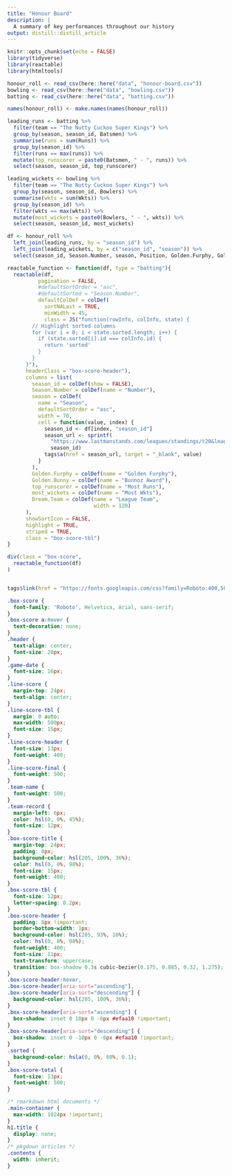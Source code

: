 ```yaml
---
title: "Honour Board"
description: |
  A summary of key performances throughout our history
output: distill::distill_article
---
```


```r
knitr::opts_chunk$set(echo = FALSE)
library(tidyverse)
library(reactable)
library(htmltools)
```


```r
honour_roll <- read_csv(here::here("data", "honour-board.csv"))
bowling <- read_csv(here::here("data", "bowling.csv"))
batting <- read_csv(here::here("data", "batting.csv"))

names(honour_roll) <- make.names(names(honour_roll))
```

```r
leading_runs <- batting %>% 
  filter(team == "The Nutty Cuckoo Super Kings") %>% 
  group_by(season, season_id, Batsmen) %>% 
  summarise(runs = sum(Runs)) %>%
  group_by(season_id) %>%
  filter(runs == max(runs)) %>%
  mutate(top_runscorer = paste0(Batsmen, " - ", runs)) %>%
  select(season, season_id, top_runscorer)

leading_wickets <- bowling %>% 
  filter(team == "The Nutty Cuckoo Super Kings") %>% 
  group_by(season, season_id, Bowlers) %>% 
  summarise(wkts = sum(Wkts)) %>%
  group_by(season_id) %>%
  filter(wkts == max(wkts)) %>%
  mutate(most_wickets = paste0(Bowlers, " - ", wkts)) %>%
  select(season, season_id, most_wickets)


```


```r
df <- honour_roll %>%
  left_join(leading_runs, by = "season_id") %>%
  left_join(leading_wickets, by = c("season_id", "season")) %>%
  select(season_id, Season.Number, season, Position, Golden.Furphy, Golden.Bunny, top_runscorer, most_wickets, everything())
```


```r
reactable_function <- function(df, type = "batting"){
  reactable(df, 
          pagination = FALSE,
          #defaultSortOrder = "asc",
          #defaultSorted = "Season.Number",
          defaultColDef = colDef(
            sortNALast = TRUE,
            minWidth = 45,
            class = JS("function(rowInfo, colInfo, state) {
        // Highlight sorted columns
        for (var i = 0; i < state.sorted.length; i++) {
          if (state.sorted[i].id === colInfo.id) {
            return 'sorted'
          }
        }
      }"),
      headerClass = "box-score-header"),
      columns = list(      
        season_id = colDef(show = FALSE),
        Season.Number = colDef(name = "Number"),
        season = colDef(
          name = "Season",
          defaultSortOrder = "asc",
          width = 70,
          cell = function(value, index) {
            season_id <- df[index, "season_id"]
            season_url <- sprintf(
              "https://www.lastmanstands.com/leagues/standings/t20&leagueid=1398&seasonid=%s&divisionid=0", 
              season_id)
            tags$a(href = season_url, target = "_blank", value)
          }
        ),
        Golden.Furphy = colDef(name = "Golden Furphy"),
        Golden.Bunny = colDef(name = "Bunnoz Award"),
        top_runscorer = colDef(name = "Most Runs"),
        most_wickets = colDef(name = "Most Wkts"),
        Dream.Team = colDef(name = "League Team",
                            width = 120)
      ),
      showSortIcon = FALSE,
      highlight = TRUE,
      striped = TRUE,
      class = "box-score-tbl")
}
```
```r

div(class = "box-score",
  reactable_function(df)
)


```


```r
```

```r
tags$link(href = "https://fonts.googleapis.com/css?family=Roboto:400,500&display=fallback", rel = "stylesheet")
```

```css
.box-score {
  font-family: 'Roboto', Helvetica, Arial, sans-serif;
}
.box-score a:hover {
  text-decoration: none;
}
.header {
  text-align: center;
  font-size: 20px;
}
.game-date {
  font-size: 16px;
}
.line-score {
  margin-top: 24px;
  text-align: center;
}
.line-score-tbl {
  margin: 0 auto;
  max-width: 500px;
  font-size: 15px;
}
.line-score-header {
  font-size: 13px;
  font-weight: 400;
}
.line-score-final {
  font-weight: 500;
}
.team-name {
  font-weight: 500;
}
.team-record {
  margin-left: 6px;
  color: hsl(0, 0%, 45%);
  font-size: 12px;
}
.box-score-title {
  margin-top: 24px;
  padding: 8px;
  background-color: hsl(205, 100%, 36%);
  color: hsl(0, 0%, 98%);
  font-size: 15px;
  font-weight: 400;
}
.box-score-tbl {
  font-size: 12px;
  letter-spacing: 0.2px;
}
.box-score-header {
  padding: 8px !important;
  border-bottom-width: 1px;
  background-color: hsl(205, 93%, 16%);
  color: hsl(0, 0%, 98%);
  font-weight: 400;
  font-size: 11px;
  text-transform: uppercase;
  transition: box-shadow 0.3s cubic-bezier(0.175, 0.885, 0.32, 1.275);
}
.box-score-header:hover,
.box-score-header[aria-sort="ascending"],
.box-score-header[aria-sort="descending"] {
  background-color: hsl(205, 100%, 36%);
}
.box-score-header[aria-sort="ascending"] {
  box-shadow: inset 0 10px 0 -6px #efaa10 !important;
}
.box-score-header[aria-sort="descending"] {
  box-shadow: inset 0 -10px 0 -6px #efaa10 !important;
}
.sorted {
  background-color: hsla(0, 0%, 60%, 0.1);
}
.box-score-total {
  font-size: 13px;
  font-weight: 500;
}
```

```css
/* rmarkdown html documents */
.main-container {
  max-width: 1024px !important;
}
h1.title {
  display: none;
}
/* pkgdown articles */
.contents {
  width: inherit;
}
```

